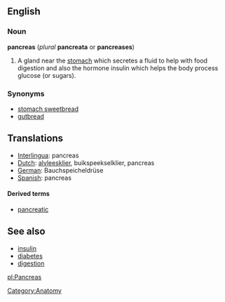 ==English==
=== Noun ===
'''pancreas''' (''plural'' '''pancreata''' or '''pancreases''')

# A gland near the [[stomach]] which secretes a fluid to help with food digestion and also the hormone insulin which helps the body process glucose (or sugars).

===Synonyms===
*[[stomach sweetbread ]]
*[[gutbread]]

== Translations ==
*[[Interlingua]]: pancreas
*[[Dutch]]: [[alvleesklier]], buikspeekselklier, pancreas
*[[German]]: Bauchspeicheldrüse
*[[Spanish]]: pancreas

====Derived terms====
*[[pancreatic]]

== See also ==
*[[insulin]]
*[[diabetes]]
*[[digestion]]

[[pl:Pancreas]]

[[Category:Anatomy]]